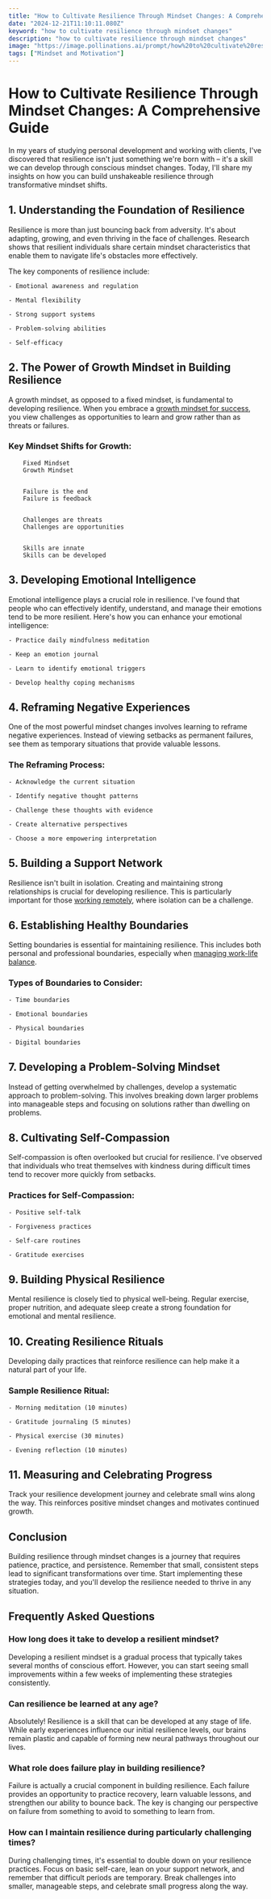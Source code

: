 ```yaml
---
title: "How to Cultivate Resilience Through Mindset Changes: A Comprehensive Guide"
date: "2024-12-21T11:10:11.080Z"
keyword: "how to cultivate resilience through mindset changes"
description: "how to cultivate resilience through mindset changes"
image: "https://image.pollinations.ai/prompt/how%20to%20cultivate%20resilience%20through%20mindset%20changes%2C%20realistic%20photo%2C%20high%20quality%2C%204k?width=1024&height=1024&nologo=true"
tags: ["Mindset and Motivation"]
---
```


# How to Cultivate Resilience Through Mindset Changes: A Comprehensive Guide


In my years of studying personal development and working with clients, I've discovered that resilience isn't just something we're born with – it's a skill we can develop through conscious mindset changes. Today, I'll share my insights on how you can build unshakeable resilience through transformative mindset shifts.



## 1. Understanding the Foundation of Resilience


Resilience is more than just bouncing back from adversity. It's about adapting, growing, and even thriving in the face of challenges. Research shows that resilient individuals share certain mindset characteristics that enable them to navigate life's obstacles more effectively.



The key components of resilience include:



    - Emotional awareness and regulation

    - Mental flexibility

    - Strong support systems

    - Problem-solving abilities

    - Self-efficacy



## 2. The Power of Growth Mindset in Building Resilience


A growth mindset, as opposed to a fixed mindset, is fundamental to developing resilience. When you embrace a [growth mindset for success](https://productivityprospect.com/blog/how-to-develop-a-growth-mindset-for-success/), you view challenges as opportunities to learn and grow rather than as threats or failures.



### Key Mindset Shifts for Growth:


    
        Fixed Mindset
        Growth Mindset
    
    
        Failure is the end
        Failure is feedback
    
    
        Challenges are threats
        Challenges are opportunities
    
    
        Skills are innate
        Skills can be developed
    




## 3. Developing Emotional Intelligence


Emotional intelligence plays a crucial role in resilience. I've found that people who can effectively identify, understand, and manage their emotions tend to be more resilient. Here's how you can enhance your emotional intelligence:




    - Practice daily mindfulness meditation

    - Keep an emotion journal

    - Learn to identify emotional triggers

    - Develop healthy coping mechanisms



## 4. Reframing Negative Experiences


One of the most powerful mindset changes involves learning to reframe negative experiences. Instead of viewing setbacks as permanent failures, see them as temporary situations that provide valuable lessons.



### The Reframing Process:


    - Acknowledge the current situation

    - Identify negative thought patterns

    - Challenge these thoughts with evidence

    - Create alternative perspectives

    - Choose a more empowering interpretation



## 5. Building a Support Network


Resilience isn't built in isolation. Creating and maintaining strong relationships is crucial for developing resilience. This is particularly important for those [working remotely](https://productivityprospect.com/blog/how-to-achieve-work-life-balance-as-a-remote-worker/), where isolation can be a challenge.



## 6. Establishing Healthy Boundaries


Setting boundaries is essential for maintaining resilience. This includes both personal and professional boundaries, especially when [managing work-life balance](https://productivityprospect.com/blog/how-to-achieve-work-life-balance-in-remote-work/).



### Types of Boundaries to Consider:


    - Time boundaries

    - Emotional boundaries

    - Physical boundaries

    - Digital boundaries



## 7. Developing a Problem-Solving Mindset


Instead of getting overwhelmed by challenges, develop a systematic approach to problem-solving. This involves breaking down larger problems into manageable steps and focusing on solutions rather than dwelling on problems.



## 8. Cultivating Self-Compassion


Self-compassion is often overlooked but crucial for resilience. I've observed that individuals who treat themselves with kindness during difficult times tend to recover more quickly from setbacks.



### Practices for Self-Compassion:


    - Positive self-talk

    - Forgiveness practices

    - Self-care routines

    - Gratitude exercises



## 9. Building Physical Resilience


Mental resilience is closely tied to physical well-being. Regular exercise, proper nutrition, and adequate sleep create a strong foundation for emotional and mental resilience.



## 10. Creating Resilience Rituals


Developing daily practices that reinforce resilience can help make it a natural part of your life.



### Sample Resilience Ritual:


    - Morning meditation (10 minutes)

    - Gratitude journaling (5 minutes)

    - Physical exercise (30 minutes)

    - Evening reflection (10 minutes)



## 11. Measuring and Celebrating Progress


Track your resilience development journey and celebrate small wins along the way. This reinforces positive mindset changes and motivates continued growth.



## Conclusion


Building resilience through mindset changes is a journey that requires patience, practice, and persistence. Remember that small, consistent steps lead to significant transformations over time. Start implementing these strategies today, and you'll develop the resilience needed to thrive in any situation.



## Frequently Asked Questions


### How long does it take to develop a resilient mindset?

Developing a resilient mindset is a gradual process that typically takes several months of conscious effort. However, you can start seeing small improvements within a few weeks of implementing these strategies consistently.



### Can resilience be learned at any age?

Absolutely! Resilience is a skill that can be developed at any stage of life. While early experiences influence our initial resilience levels, our brains remain plastic and capable of forming new neural pathways throughout our lives.



### What role does failure play in building resilience?

Failure is actually a crucial component in building resilience. Each failure provides an opportunity to practice recovery, learn valuable lessons, and strengthen our ability to bounce back. The key is changing our perspective on failure from something to avoid to something to learn from.



### How can I maintain resilience during particularly challenging times?

During challenging times, it's essential to double down on your resilience practices. Focus on basic self-care, lean on your support network, and remember that difficult periods are temporary. Break challenges into smaller, manageable steps, and celebrate small progress along the way.

